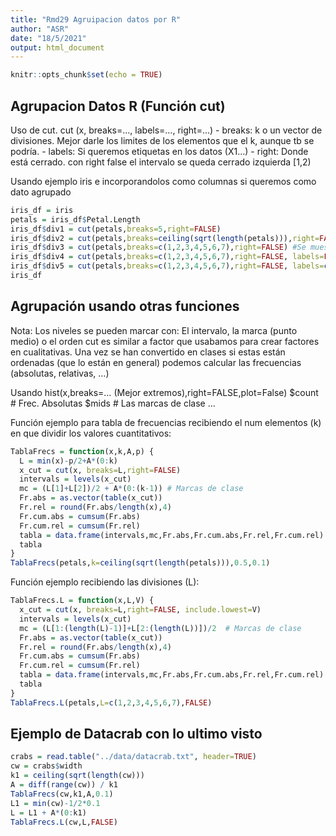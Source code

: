 ```yaml
---
title: "Rmd29 Agruipacion datos por R"
author: "ASR"
date: "18/5/2021"
output: html_document
---
```


```r
knitr::opts_chunk$set(echo = TRUE)
```

## Agrupacion Datos R (Función cut)
Uso de cut.
cut (x, breaks=..., labels=..., right=...)
- breaks: k o un vector de divisiones. Mejor darle los limites de los elementos que el k, aunque tb se podría.
- labels: Si queremos etiquetas en los datos (X1...)
- right: Donde está cerrado. con right false el intervalo se queda cerrado izquierda [1,2)

Usando ejemplo iris e incorporandolos como columnas si queremos como dato agrupado
```r
iris_df = iris
petals = iris_df$Petal.Length
iris_df$div1 = cut(petals,breaks=5,right=FALSE)
iris_df$div2 = cut(petals,breaks=ceiling(sqrt(length(petals))),right=FALSE) # Regla raiz cuadrada
iris_df$div3 = cut(petals,breaks=c(1,2,3,4,5,6,7),right=FALSE) #Se muestra el intervalo
iris_df$div4 = cut(petals,breaks=c(1,2,3,4,5,6,7),right=FALSE, labels=FALSE) # Muestra numeros de los levels
iris_df$div5 = cut(petals,breaks=c(1,2,3,4,5,6,7),right=FALSE, labels=c("Peq","Norm","Gran","XGran","Gigan", "Gigan2")) # Muestra los indicados
iris_df
```

## Agrupación  usando otras funciones
Nota: Los niveles se pueden marcar con: El intervalo, la marca (punto medio) o el orden
cut es similar a factor que usabamos para crear factores en cualitativas.
Una vez se han convertido en clases si estas están ordenadas (que lo están en general) podemos calcular las frecuencias (absolutas, relativas, ...)

Usando hist(x,breaks=... (Mejor extremos),right=FALSE,plot=False)
  $count # Frec. Absolutas
  $mids # Las marcas de clase
  ...

Función ejemplo para tabla de frecuencias recibiendo el num elementos (k) en que dividir los valores cuantitativos:
```r
TablaFrecs = function(x,k,A,p) {
  L = min(x)-p/2+A*(0:k)
  x_cut = cut(x, breaks=L,right=FALSE)
  intervals = levels(x_cut)
  mc = (L[1]+L[2])/2 + A*(0:(k-1)) # Marcas de clase
  Fr.abs = as.vector(table(x_cut))
  Fr.rel = round(Fr.abs/length(x),4)
  Fr.cum.abs = cumsum(Fr.abs)
  Fr.cum.rel = cumsum(Fr.rel)
  tabla = data.frame(intervals,mc,Fr.abs,Fr.cum.abs,Fr.rel,Fr.cum.rel)
  tabla
}
TablaFrecs(petals,k=ceiling(sqrt(length(petals))),0.5,0.1)
```


Función ejemplo recibiendo las divisiones (L):
```r
TablaFrecs.L = function(x,L,V) {
  x_cut = cut(x, breaks=L,right=FALSE, include.lowest=V)
  intervals = levels(x_cut)
  mc = (L[1:(length(L)-1)]+L[2:(length(L))])/2  # Marcas de clase
  Fr.abs = as.vector(table(x_cut))
  Fr.rel = round(Fr.abs/length(x),4)
  Fr.cum.abs = cumsum(Fr.abs)
  Fr.cum.rel = cumsum(Fr.rel)
  tabla = data.frame(intervals,mc,Fr.abs,Fr.cum.abs,Fr.rel,Fr.cum.rel)
  tabla
}
TablaFrecs.L(petals,L=c(1,2,3,4,5,6,7),FALSE)
```

## Ejemplo de Datacrab con lo ultimo visto

```r
crabs = read.table("../data/datacrab.txt", header=TRUE)
cw = crabs$width
k1 = ceiling(sqrt(length(cw)))
A = diff(range(cw)) / k1
TablaFrecs(cw,k1,A,0.1)
L1 = min(cw)-1/2*0.1
L = L1 + A*(0:k1)
TablaFrecs.L(cw,L,FALSE)
```

